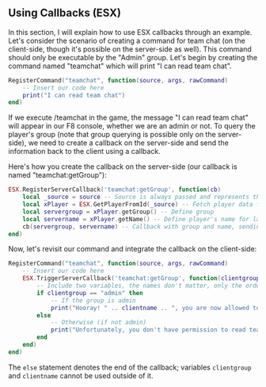 ## Using Callbacks (ESX)

In this section, I will explain how to use ESX callbacks through an example. Let's consider the scenario of creating a command for team chat (on the client-side, though it's possible on the server-side as well). This command should only be executable by the "Admin" group. Let's begin by creating the command named "teamchat" which will print "I can read team chat".

```lua
RegisterCommand("teamchat", function(source, args, rawCommand)
    -- Insert our code here
    print("I can read team chat")
end)
```

If we execute /teamchat in the game, the message "I can read team chat" will appear in our F8 console, whether we are an admin or not. To query the player's group (note that group querying is possible only on the server-side), we need to create a callback on the server-side and send the information back to the client using a callback.

Here's how you create the callback on the server-side (our callback is named "teamchat:getGroup"):

```lua
ESX.RegisterServerCallback('teamchat:getGroup', function(cb)
    local _source = source -- Source is always passed and represents the player's ID executing the callback (client)
    local xPlayer = ESX.GetPlayerFromId(_source) -- Fetch player data from ESX
    local servergroup = xPlayer.getGroup() -- Define group
    local servername = xPlayer.getName() -- Define player's name for later use
    cb(servergroup, servername) -- Callback with group and name, sending these variables to the client
end)
```

Now, let's revisit our command and integrate the callback on the client-side:

```lua
RegisterCommand("teamchat", function(source, args, rawCommand)
    -- Insert our code here
    ESX.TriggerServerCallback('teamchat:getGroup', function(clientgroup, clientname)
        -- Include two variables, the names don't matter, only the order matters, as it's taken by the server
        if clientgroup == "admin" then
            -- If the group is admin
            print("Hooray! " .. clientname .. ", you are now allowed to read team chat!")
        else
            -- Otherwise (if not admin)
            print("Unfortunately, you don't have permission to read team chat. Your group: " .. clientgroup)
        end
    end)
end)
```

The `else` statement denotes the end of the callback; variables `clientgroup` and `clientname` cannot be used outside of it.